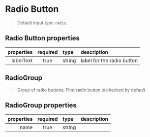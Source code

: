 
<Meta of={RadiobuttonStories} />

# Radio Button

> Default input type `radio`.

## Radio Button properties

| properties | required | type   | description                |
| ---------: | :------: | :----- | :------------------------- |
|  labelText |   true   | string | label for the radio button |

<Canvas>
  <Story of={RadiobuttonStories.Simple} />
</Canvas>

## RadioGroup

> Group of radio buttons. First radio button is checked by default

## RadioGroup properties

| properties | required | type   | description |
| ---------: | :------: | :----- | :---------- |
|       name |   true   | string |             |

<Canvas>
  <Story of={RadiobuttonStories.Group} />
</Canvas>
